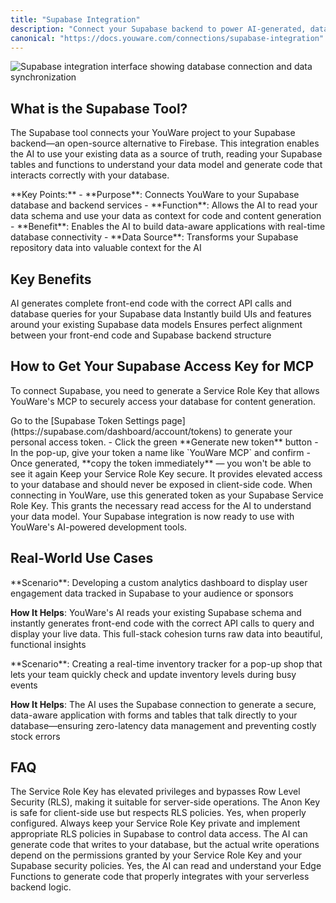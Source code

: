 ```yaml
---
title: "Supabase Integration"
description: "Connect your Supabase backend to power AI-generated, data-aware applications with real-time database connectivity and full-stack cohesion."
canonical: "https://docs.youware.com/connections/supabase-integration"
---
```


<Frame>
<img src="/images/supabase-integration-overview.png" alt="Supabase integration interface showing database connection and data synchronization" />
</Frame>

## What is the Supabase Tool?

The Supabase tool connects your YouWare project to your Supabase backend—an open-source alternative to Firebase. This integration enables the AI to use your existing data as a source of truth, reading your Supabase tables and functions to understand your data model and generate code that interacts correctly with your database.

<Info>
**Key Points:**
- **Purpose**: Connects YouWare to your Supabase database and backend services
- **Function**: Allows the AI to read your data schema and use your data as context for code and content generation
- **Benefit**: Enables the AI to build data-aware applications with real-time database connectivity
- **Data Source**: Transforms your Supabase repository data into valuable context for the AI
</Info>

## Key Benefits

<CardGroup cols={3}>
<Card title="Data-Aware Generation" icon="brain">
AI generates complete front-end code with the correct API calls and database queries for your Supabase data
</Card>

<Card title="Rapid Prototyping" icon="rocket">
Instantly build UIs and features around your existing Supabase data models
</Card>

<Card title="Full-Stack Cohesion" icon="layer-group">
Ensures perfect alignment between your front-end code and Supabase backend structure
</Card>
</CardGroup>

## How to Get Your Supabase Access Key for MCP

To connect Supabase, you need to generate a Service Role Key that allows YouWare's MCP to securely access your database for content generation.

<Steps>
<Step title="Open the Access Token Page">
Go to the [Supabase Token Settings page](https://supabase.com/dashboard/account/tokens) to generate your personal access token.
</Step>

<Step title="Generate and Copy Token">
- Click the green **Generate new token** button
- In the pop-up, give your token a name like `YouWare MCP` and confirm
- Once generated, **copy the token immediately** — you won't be able to see it again

<Warning>
Keep your Service Role Key secure. It provides elevated access to your database and should never be exposed in client-side code.
</Warning>
</Step>

<Step title="Use the Service Role Key">
When connecting in YouWare, use this generated token as your Supabase Service Role Key. This grants the necessary read access for the AI to understand your data model.

<Check>
Your Supabase integration is now ready to use with YouWare's AI-powered development tools.
</Check>
</Step>
</Steps>

## Real-World Use Cases

<Tabs>
<Tab title="Pro Creator">
**Scenario**: Developing a custom analytics dashboard to display user engagement data tracked in Supabase to your audience or sponsors

**How It Helps**: YouWare's AI reads your existing Supabase schema and instantly generates front-end code with the correct API calls to query and display your live data. This full-stack cohesion turns raw data into beautiful, functional insights
</Tab>

<Tab title="Small Business">
**Scenario**: Creating a real-time inventory tracker for a pop-up shop that lets your team quickly check and update inventory levels during busy events

**How It Helps**: The AI uses the Supabase connection to generate a secure, data-aware application with forms and tables that talk directly to your database—ensuring zero-latency data management and preventing costly stock errors
</Tab>
</Tabs>

## FAQ

<AccordionGroup>
<Accordion title="What's the difference between the Service Role Key and the Anon Key?">
The Service Role Key has elevated privileges and bypasses Row Level Security (RLS), making it suitable for server-side operations. The Anon Key is safe for client-side use but respects RLS policies.
</Accordion>

<Accordion title="Is my database secure with this integration?">
Yes, when properly configured. Always keep your Service Role Key private and implement appropriate RLS policies in Supabase to control data access.
</Accordion>

<Accordion title="Can the AI write to my database?">
The AI can generate code that writes to your database, but the actual write operations depend on the permissions granted by your Service Role Key and your Supabase security policies.
</Accordion>

<Accordion title="Does this work with Supabase Edge Functions?">
Yes, the AI can read and understand your Edge Functions to generate code that properly integrates with your serverless backend logic.
</Accordion>
</AccordionGroup>


